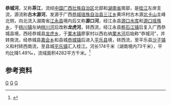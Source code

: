 {{Infobox River
  | river_name      = 恭城河
  | image_name      =
  | image_size      = 
  | caption         = 
  | origin          = [[广西壮族自治区|广西壮族自治区]][[恭城瑶族自治县|恭城瑶族自治县]][[三江乡_(恭城县)|三江乡]]北卡山主峰
  | mouth           = 广西壮族自治区[[平乐县|平乐县]][[平乐镇_(平乐县)|平乐镇]][[桂江|桂江]]
  | basin_countries = 广西恭城县、平乐县，湖南省江永县
  | length          = 174 km
  | elevation       = 
  | mouth_elevation = 
  | discharge       = 
  | watershed       = 4282 km<sup>2</sup>
}}
'''恭城河'''，又称'''茶江'''，流经[[中国|中国]][[广西壮族自治区|广西壮族自治区]]北部和[[湖南省|湖南省]]南部，是[[桂江|桂江]]左岸支流，源流称'''古木源河'''，发源于广西[[恭城瑶族自治县|恭城瑶族自治县]][[三江乡_(恭城县)|三江乡]]黄坪村古木源[[北卡山|北卡山]]主峰北侧，向北流入湖南省[[江永县|江永县]]境内后又称'''源口河'''，经江永县[[源口水库_(江永县)|源口水库]]和[[源口瑶族乡|源口瑶族乡]]，于[[桃川镇_(江永县)|桃川镇]]左纳[[桃川河_(恭城河)|桃川河]]后改称'''龙虎河'''，转西流，经江永县[[粗石江镇|粗石江镇]]后复入广西恭城县境，西经恭城县[[龙虎乡_(恭城县)|龙虎乡]]，于[[栗木镇|栗木镇]]廖家村以西右纳[[栗木河|栗木河]]后始称“恭城河”，并转南流，经恭城县[[嘉会乡|嘉会乡]]和县城[[恭城镇|恭城镇]]后进入[[平乐县|平乐县]]境，转西流，至平乐县[[沙子镇_(平乐县)|沙子镇]]义和村转西南流，至县城[[平乐镇_(平乐县)|平乐镇]]汇入桂江。河长174千米（湖南境内73千米），平均比降1.49‰，流域面积4282平方千米。<ref name="中国河湖大典">{{cite book zh |author=《[[中国河湖大典|中国河湖大典]]》编纂委员会 |title=《中国河湖大典·珠江卷》 |format=M |edition=1 |location=北京 |publisher=中国水利水电出版社 |date=2013年1月 |pages=195页 |id= ISBN 978-7-5170-0561-2}}</ref>

==参考资料==
{{reflist}}
{{桂林水系}}
[[Category:桂江水系|G]]
[[Category:桂林河流|G]]
[[Category:湖南河流|G]]